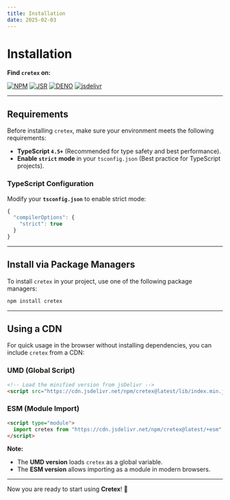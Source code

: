 ```yaml
---
title: Installation
date: 2025-02-03
---
```


# **Installation**

**Find `cretex` on:**

[![NPM](https://img.shields.io/npm/v/cretex.svg?logo=npm&logoColor=white&labelColor=cc3534)](https://www.npmjs.com/package/cretex)
[![JSR](https://jsr.io/badges/@cretex/dynamic?label=jsr)](https://jsr.io/@cretex/dynamic)
[![DENO](https://img.shields.io/npm/v/cretex.svg?logo=deno&logoColor=white&logoSize=auto&label=%20deno&labelColor=blue&color=white)](https://deno.land/x/cretex)
[![jsdelivr](https://img.shields.io/npm/v/cretex.svg?logo=jsdelivr&label=jsdelivr&color=fdC72e)](https://www.jsdelivr.com/package/npm/cretex)

---

## **Requirements**

Before installing `cretex`, make sure your environment meets the following requirements:

- **TypeScript `4.5+`** (Recommended for type safety and best performance).
- **Enable `strict` mode** in your `tsconfig.json` (Best practice for TypeScript projects).

### **TypeScript Configuration**

Modify your **`tsconfig.json`** to enable strict mode:

```ts showLineNumbers title="tsconfig.json"
{
  "compilerOptions": {
    "strict": true
  }
}
```

---

## **Install via Package Managers**

To install `cretex` in your project, use one of the following package managers:

```bash
npm install cretex
```

---

## **Using a CDN**

For quick usage in the browser without installing dependencies, you can include `cretex` from a CDN:

### **UMD (Global Script)**

```html
<!-- Load the minified version from jsDelivr -->
<script src="https://cdn.jsdelivr.net/npm/cretex@latest/lib/index.min.js"></script>
```

### **ESM (Module Import)**

```html
<script type="module">
  import cretex from "https://cdn.jsdelivr.net/npm/cretex@latest/+esm";
</script>
```

**Note:**

- The **UMD version** loads `cretex` as a global variable.
- The **ESM version** allows importing as a module in modern browsers.

---

Now you are ready to start using **Cretex**! 🚀
